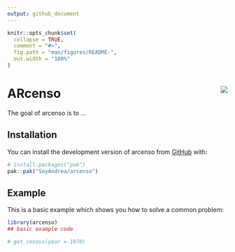 ```yaml
---
output: github_document
---
```


<!-- README.md is generated from README.Rmd. Please edit that file -->

```r
knitr::opts_chunk$set(
  collapse = TRUE,
  comment = "#>",
  fig.path = "man/figures/README-",
  out.width = "100%"
)
```

# **ARcenso**  <img src="man/figures/logo.png" align="right" style="float:right;"  /> 

<!-- badges: start -->


<!-- badges: end -->

The goal of arcenso is to ...

## Installation

You can install the development version of arcenso from [GitHub](https://github.com/) with:

``` r
# install.packages("pak")
pak::pak("SoyAndrea/arcenso")
```

## Example

This is a basic example which shows you how to solve a common problem:

```r
library(arcenso)
## basic example code

# get_census(year = 1970)
```
